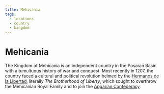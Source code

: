 ```yaml
---
title: Mehicania
tags:
  - locations
  - country
  - kingdom
---
```


# Mehicania

The Kingdom of Mehicania is an independent country in the Posaran Basin with a
tumultuous history of war and conquest. Most recently in 1207, the country faced
a cultural and political revolution helmed by the
[Hermanos de la Libertad](../organizations/hermanos-de-la-libertad.mdx),
literally *The Brotherhood of Liberty*, which sought to overthrow the Mehicanian
Royal Family and to join the [Apgarian Confederacy](./apgar.mdx).
